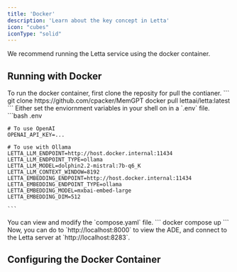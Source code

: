 ```yaml
---
title: 'Docker'
description: 'Learn about the key concept in Letta'
icon: "cubes"
iconType: "solid"
---
```


We recommend running the Letta service using the docker container. 

## Running with Docker
<Steps>
  <Step title="Download the docker container">
    To run the docker container, first clone the reposity for pull the contianer. 
    ```
    git clone https://github.com/cpacker/MemGPT
    docker pull lettaai/letta:latest
    ```
  </Step>
  <Step title="Set enviornment variables">
    Either set the enviornment variables in your shell on in a `.env` file. 
    ```bash .env

    # To use OpenAI 
    OPENAI_API_KEY=...  

    # To use with Ollama 
    LETTA_LLM_ENDPOINT=http://host.docker.internal:11434
    LETTA_LLM_ENDPOINT_TYPE=ollama
    LETTA_LLM_MODEL=dolphin2.2-mistral:7b-q6_K
    LETTA_LLM_CONTEXT_WINDOW=8192
    LETTA_EMBEDDING_ENDPOINT=http://host.docker.internal:11434
    LETTA_EMBEDDING_ENDPOINT_TYPE=ollama
    LETTA_EMBEDDING_MODEL=mxbai-embed-large
    LETTA_EMBEDDING_DIM=512

    ```
  </Step>
  <Step title="View and modify the `compose.yaml` file">
    You can view and modify the `compose.yaml` file. 
    ```
    docker compose up 
    ```
    Now, you can do to `http://localhost:8000` to view the ADE, and connect to the Letta server at `http://localhost:8283`.
  </Step>
</Steps>

## Configuring the Docker Container

